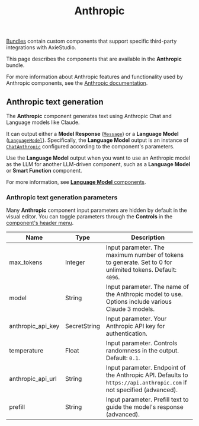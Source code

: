 ﻿---
title: Anthropic
slug: /bundles-anthropic
---


[Bundles](/components-bundle-components) contain custom components that support specific third-party integrations with AxieStudio.

This page describes the components that are available in the **Anthropic** bundle.

For more information about Anthropic features and functionality used by Anthropic components, see the [Anthropic documentation](https://docs.anthropic.com/en/docs/intro).

## Anthropic text generation

The **Anthropic** component generates text using Anthropic Chat and Language models like Claude.

It can output either a **Model Response** ([`Message`](/data-types#message)) or a **Language Model** ([`LanguageModel`](/data-types#languagemodel)).
Specifically, the **Language Model** output is an instance of [`ChatAnthropic`](https://python.langchain.com/docs/integrations/chat/anthropic/) configured according to the component's parameters.

Use the **Language Model** output when you want to use an Anthropic model as the LLM for another LLM-driven component, such as a **Language Model** or **Smart Function** component.

For more information, see [**Language Model** components](/components-models).

### Anthropic text generation parameters

Many **Anthropic** component input parameters are hidden by default in the visual editor.
You can toggle parameters through the <Icon name="SlidersHorizontal" aria-hidden="true"/> **Controls** in the [component's header menu](/concepts-components#component-menus).

| Name | Type | Description |
|------|------|-------------|
| max_tokens | Integer | Input parameter. The maximum number of tokens to generate. Set to 0 for unlimited tokens. Default: `4096`. |
| model | String | Input parameter. The name of the Anthropic model to use. Options include various Claude 3 models. |
| anthropic_api_key | SecretString | Input parameter. Your Anthropic API key for authentication. |
| temperature | Float | Input parameter. Controls randomness in the output. Default: `0.1`. |
| anthropic_api_url | String | Input parameter. Endpoint of the Anthropic API. Defaults to `https://api.anthropic.com` if not specified (advanced). |
| prefill | String | Input parameter. Prefill text to guide the model's response (advanced). |